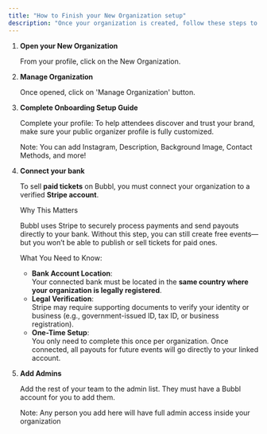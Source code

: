 ```yaml
---
title: "How to Finish your New Organization setup"
description: "Once your organization is created, follow these steps to fully configure it and get ready to launch your first event."
---
```


<Tabs>
  <Tab title="Web">
    
  </Tab>
  <Tab title="App">
    
  </Tab>
</Tabs>

1. **Open your New Organization**

   From your profile, click on the New Organization.
2. **Manage Organization**

   Once opened, click on 'Manage Organization' button.
3. **Complete Onboarding Setup Guide**

   Complete your profile: To help attendees discover and trust your brand, make sure your public organizer profile is fully customized.

   Note: You can add Instagram, Description, Background Image, Contact Methods, and more\!
4. **Connect your bank**

   To sell **paid tickets** on Bubbl, you must connect your organization to a verified **Stripe account**.

   Why This Matters

   Bubbl uses Stripe to securely process payments and send payouts directly to your bank. Without this step, you can still create free events—but you won’t be able to publish or sell tickets for paid ones.

   What You Need to Know:
   - **Bank Account Location**:\
     Your connected bank must be located in the **same country where your organization is legally registered**.
   - **Legal Verification**:\
     Stripe may require supporting documents to verify your identity or business (e.g., government-issued ID, tax ID, or business registration).
   - **One-Time Setup**:\
     You only need to complete this once per organization. Once connected, all payouts for future events will go directly to your linked account.
5. **Add Admins**

   Add the rest of your team to the admin list. They must have a Bubbl account for you to add them.

   <Info>
     Note: Any person you add here will have full admin access inside your organization
   </Info>
